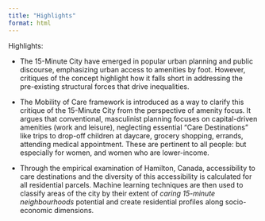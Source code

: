 ```yaml
---
title: "Highlights"
format: html
---
```


Highlights:

- The 15-Minute City have emerged in popular urban planning and public discourse, emphasizing urban access to amenities by foot. However, critiques of the concept highlight how it falls short in addressing the pre-existing structural forces that drive inequalities.

-	The Mobility of Care framework is introduced as a way to clarify this critique of the 15-Minute City from the perspective of amenity focus. It argues that conventional, masculinist planning focuses on capital-driven amenities (work and leisure), neglecting essential "Care Destinations" like trips to drop-off children at daycare, grocery shopping, errands, attending medical appointment. These are pertinent to all people: but especially for women, and women who are lower-income.

- Through the empirical examination of Hamilton, Canada, accessibility to care destinations and the diversity of this accessibility is calculated for all residential parcels. Machine learning techniques are then used to classify areas of the city by their extent of _caring 15-minute neighbourhoods_ potential and create residential profiles along socio-economic dimensions.